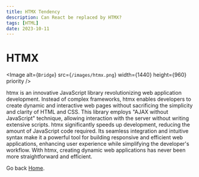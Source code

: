 ```yaml
---
title: HTMX Tendency
description: Can React be replaced by HTMX?
tags: [HTML]
date: 2023-10-11
---
```


# HTMX

<Image
  alt={`Bridge`}
  src={`/images/htmx.png`}
  width={1440}
  height={960}
  priority
/>

htmx is an innovative JavaScript library revolutionizing web application development. Instead of complex frameworks, htmx enables developers to create dynamic and interactive web pages without sacrificing the simplicity and clarity of HTML and CSS. This library employs "AJAX without JavaScript" technique, allowing interaction with the server without writing extensive scripts. htmx significantly speeds up development, reducing the amount of JavaScript code required. Its seamless integration and intuitive syntax make it a powerful tool for building responsive and efficient web applications, enhancing user experience while simplifying the developer's workflow. With htmx, creating dynamic web applications has never been more straightforward and efficient.

Go back [Home](/).
